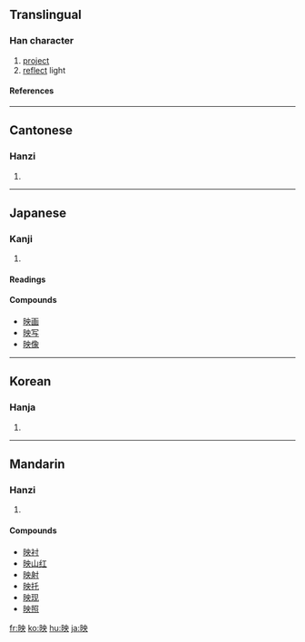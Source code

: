 {{see|暎}}

==Translingual==
===Han character===
{{Han char|rn=72|rad=日|as=05|sn=9|four=6403<sub>4</sub>|canj=日中月大 (ALBK)|ids=⿰[[日]][[央]]}}
# [[project]]
# [[reflect]] light
====References====
{{Han ref|kx=0493.010|dkj=13838|dj=0856.010|hdz=21500.060|uh=6620|ud=26144|bh=AC4D|bd=44109}}

----

==Cantonese==
===Hanzi===
{{yue-hanzi|jyut=|y=ying2}}
# {{defn|Cantonese}}

----
==Japanese==
===Kanji===
{{ja-kanji|grade=6|rs=日05}}
# {{defn|Japanese}}
====Readings====
{{ja-readings|on=[[えい]] (ei), [[よう]] (yō)|kun=[[はえる]] (haeru), [[うつる]] (utsuru), [[うつす]] (utsusu)}}

====Compounds====
* [[映画]]
* [[映写]]
* [[映像]]

----
==Korean==
===Hanja===
{{ko-hanja|hangeul=영|eumhun=|rv=yeong|mr=yŏng|y=yeng}}
# {{defn|Korean}}

----
==Mandarin==
===Hanzi===
{{cmn-hanzi|pin=[[yìng]] ([[ying4]])|wg=ying<sup>4</sup>}}
# {{defn|Mandarin}}

====Compounds====
* [[映衬]]
* [[映山红]]
* [[映射]]
* [[映托]]
* [[映现]]
* [[映照]]

[[fr:映]]
[[ko:映]]
[[hu:映]]
[[ja:映]]
